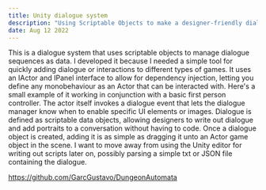 ---
title: Unity dialogue system
description: "Using Scriptable Objects to make a designer-friendly dialogue system."
date: Aug 12 2022
---

This is a dialogue system that uses scriptable objects to manage dialogue sequences as data. I developed it because I needed a simple tool for quickly adding dialogue or interactions to different types of games. 
It uses an IActor and IPanel interface to allow for dependency injection, letting you define any monobehaviour as an Actor that can be interacted with. 
Here's a small example of it working in conjunction with a basic first person controller. The actor itself invokes a dialogue event that lets the dialogue manager know when to enable specific UI elements or images.
Dialogue is defined as scriptable data objects, allowing designers to write out dialogue and add portraits to a conversation without having to code. 
Once a dialogue object is created, adding it is as simple as dragging it unto an Actor game object in the scene.
I want to move away from using the Unity editor for writing out scripts later on, possibly parsing a simple txt or JSON file containing the dialogue.

https://github.com/GarcGustavo/DungeonAutomata